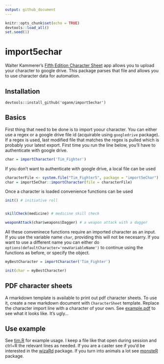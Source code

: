 ```yaml
---
output: github_document
---
```

```r
knitr::opts_chunk$set(echo = TRUE)
devtools::load_all()
set.seed(1)
```

# import5echar

Walter Kammerer's [Fifth Edition Character Sheet](https://play.google.com/store/apps/details?id=com.wgkammerer.testgui.basiccharactersheet.app&hl=en) app allows you to upload your character to google drive. This package parses that file and allows you to use character data for automation.

## Installation

```
devtools::install_github('oganm/import5echar')
```

## Basics

First thing that need to be done is to import yoour character. You can either use a regex or a google drive file id (acquirable using `googledrive` package). If a regex is used, last modified file that matches the regex is pulled which is probably your latest export. First time you run the line below, you'll have to authenticate with google drive.

```r
char = importCharacter('Tim_Fighter')
```

If you don't want to authenticate with google drive, a local file can be used

```r
characterFile <- system.file("Tim_Fighter5", package = "import5eChar")
char = import5eChar::importCharacter(file = characterFile)
```

Once a character is loaded convenience functions can be used

```r
init() # initiative roll


skillCheck(medicine) # medicine skill check

weaponAttack(char$weapons$Dagger) # a weapon attack with a dagger

```

All these conveninece functions require an imported character as an input. If you use the variable name `char`, providing this will not be necesarry. If you want to use a different name you can either do `options(defaultCharacter='newVariableName')` to continue using the functions as before, or specify the object.

```r
myBestCharacter = importCharacter('Tim_Fighter')

init(char = myBestCharacter)
```

## PDF character sheets

A rmarkdown template is available to print out pdf character sheets. To use it, create a new markdown document with `CharacterSheet` template. Replace the character import line with a character of your own. See [example.pdf](inst/skeleton.pdf) to see what it looks like. It's ugly...

## Use example

See [tim.R](tim.R) for example usage. I keep a file like that open during session and ctrl+R the relevant lines as needed. If you are a caster see if you'd be interested in the [wizaRd](https://github.com/oganm/wizaRd) package. If you turn into animals a lot see [monsteR](https://github.com/oganm/monsteR) package.
